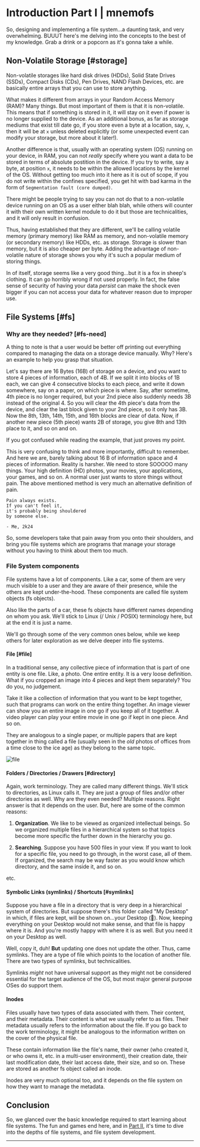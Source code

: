 

# Introduction Part I | mnemofs

So, designing and implementing a file system...a daunting task, and very overwhelming. BUUUT here's me delving into the concepts to the best of my knowledge. Grab a drink or a popcorn as it's gonna take a while.

## Non-Volatile Storage [#storage]

Non-volatile storages like hard disk drives (HDDs), Solid State Drives (SSDs), Compact Disks (CDs), Pen Drives, NAND Flash Devices, etc. are basically entire arrays that you can use to store anything.

What makes it different from arrays in your Random Access Memory (RAM)? Many things. But most important of them is that it is non-volatile. This means that if something is stored in it, it will stay on it even if power is no longer supplied to the device. As an additional bonus, as far as storage mediums that exist till date go, if you store even a byte at a location, say, `x`, then it will be at `x` unless deleted explicitly (or some unexpected event can modify your storage, but more about it later!).

Another difference is that, usually with an operating system (OS) running on your device, in RAM, you can not _really_ specify where you want a data to be stored in terms of absolute postition in the device. If you try to write, say a byte, at position `x`, it needs to be within the allowed locations by the kernel of the OS. Without getting too much into it here as it is out of scope, if you do not write within the confines specified, you get hit with bad karma in the form of `Segmentation fault (core dumped)`.

<Callout type="info" emoji="ℹ️">
There might be people trying to say you can not do that to a non-volatile device running on an OS as a user either blah blah, while others will counter it with their own written kernel module to do it but those are technicalities, and it will only result in confusion.
</Callout>

Thus, having established that they are different, we'll be calling volatile memory (primary memory) like RAM as memory, and non-volatile memory (or secondary memory) like HDDs, etc. as storage. Storage is slower than memory, but it is also cheaper per byte. Adding the advantage of non-volatile nature of storage shows you why it's such a popular medium of storing things.

In of itself, storage seems like a very good thing...but it is a fox in sheep's clothing. It can go horribly wrong if not used properly. In fact, the false sense of security of having your data *persist* can make the shock even bigger if you can not access your data for whatever reason due to improper use.

## File Systems [#fs]

### Why are they needed? [#fs-need]

A thing to note is that a user would be better off printing out everything compared to managing the data on a storage device manually. Why? Here's an example to help you grasp that situation.

Let's say there are 16 Bytes (16B) of storage on a device, and you want to store 4 pieces of information, each of 4B. If we split it into blocks of 1B each, we can give 4 consecutive blocks to each piece, and write it down somewhere, say on a paper, on which piece is where. Say, after sometime, 4th piece is no longer required, but your 2nd piece also suddenly needs 3B instead of the original 4. So you will clear the 4th piece's data from the device, and clear the last block given to your 2nd piece, so it only has 3B. Now the 8th, 13th, 14th, 15th, and 16th blocks are clear of data. Now, if another new piece (5th piece) wants 2B of storage, you give 8th and 13th place to it, and so on and on.

<Callout type="info" emoji="⚠️">
If you got confused while reading the example, that just proves my point.
</Callout>

This is very confusing to think and more importantly, difficult to remember. And here we are, barely talking about 16 B of information space and 4 pieces of information. Reality is harsher. We need to store SOOOOO many things. Your high definition (HD) photos, your movies, your applications, your games, and so on. A normal user just wants to store things without pain. The above mentioned method is very much an alternative definition of pain.

```
Pain always exists.
If you can't feel it,
it's probably being shouldered
by someone else.

- Me, 2k24
```

So, some developers take that pain away from you onto their shoulders, and bring you file systems which are programs that manage your storage without you having to think about them too much.

### File System components

File systems have a lot of components. Like a car, some of them are very much visible to a user and they are aware of their presence, while the others are kept under-the-hood. These components are called file system objects (fs objects).

Also like the parts of a car, these fs objects have different names depending on whom you ask. We'll stick to Linux (/ Unix / POSIX) terminology here, but at the end it is just a name.

We'll go through some of the very common ones below, while we keep others for later exploration as we delve deeper into flie systems.

#### File [#file]

In a traditional sense, any collective piece of information that is part of one entity is one file. Like, a photo. One entire entity. It is a very loose definition. What if you cropped an image into 4 pieces and kept them separately? You do you, no judgement.

Take it like a collection of information that you want to be kept together, such that programs can work on the entire thing together. An image viewer can show you an entire image in one go if you keep all of it together. A video player can play your entire movie in one go if kept in one piece. And so on.

They are analogous to a single paper, or multiple papers that are kept together in thing called a file (usually seen in the *old* photos of offices from a time close to the ice age) as they belong to the same topic.

![file](https://res.cloudinary.com/dbzi2yvvc/image/upload/w_250/v1716193039/71OPhvMBuRL_ywhdnw.jpg)

#### Folders / Directories / Drawers [#directory]

Again, work terminology. They are called many different things. We'll stick to directories, as Linux calls it. They are just a group of files and/or other directories as well. Why are they even needed? Multiple reasons. Right answer is that it depends on the user. But, here are some of the common reasons:

1. **Organization**. We like to be viewed as organized intellectual beings. So we organized multiple files in a hierarchical system so that topics become more specific the further down in the hierarchy you go.

2. **Searching**. Suppose you have 500 files in your view. If you want to look for a specific file, you need to go through, in the worst case, all of them. If organized, the search may be way faster as you would know which directory, and the same inside it, and so on.

etc.

#### Symbolic Links (symlinks) / Shortcuts [#symlinks]

Suppose you have a file in a directory that is very deep in a hierarchical system of directories. But suppose there's this folder called "My Desktop" in which, if files are kept, will be shown on...your Desktop (🤯). Now, keeping everything on your Desktop would not make sense, and that file is happy where it is. And you're mostly happy with where it is as well. But you need it on your Desktop as well.

Well, copy it, duh! **But** updating one does not update the other. Thus, came symlinks. They are a type of file which points to the location of another file. There are two types of symlinks, but technicalities.

Symlinks *might* not have universal support as they might not be considered essential for the target audience of the OS, but most major general purpose OSes do support them.

#### Inodes

Files usually have two types of data associated with them. Their content, and their metadata. Their content is what we usually refer to as files. Their metadata usually refers to the information about the file. If you go back to the work terminology, it might be analogous to the information written on the cover of the physical file.

These contain information like the file's name, their owner (who created it, or who owns it, etc. in a multi-user environment), their creation date, their last modification date, their last access date, their size, and so on. These are stored as another fs object called an inode.

Inodes are very much optional too, and it depends on the file system on how they want to manage the metadata.

## Conclusion

So, we glanced over the basic knowledge required to start learning about file systems. The fun and games end here, and in [Part II]({next}), it's time to dive into the depths of file systems, and file system development.


---

<Cards>
<Card icon="" title="" href="" />
<Card icon="❱&emsp;" title="Part II" href={next} />
</Cards>